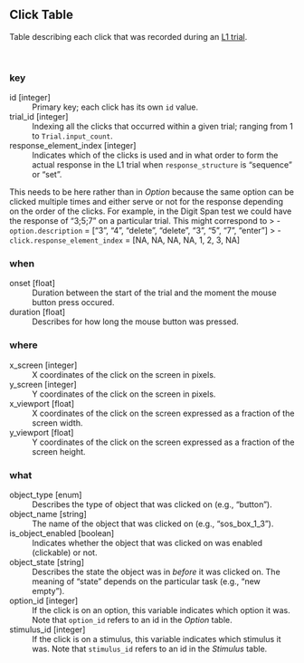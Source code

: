 
## Click Table

 Table describing each click that was recorded during an [L1 trial](/trial).

<br>

### key

id	[integer]
: Primary key; each click has its own `id` value.



trial_id	[integer]
: Indexing all the clicks that occurred within a given trial; ranging from 1 to `Trial.input_count`.



response_element_index	[integer]
: Indicates which of the clicks is used and in what order to form the actual response in the L1 trial when `response_structure` is "sequence" or "set".

:::{.callout-note}

 This needs to be here rather than in *<i class="fa fa-table"></i> Option* because the same option can be clicked multiple times and either serve or not for the response depending on the order of the clicks. For example, in the Digit Span test we could have the response of "3;5;7" on a particular trial. This might correspond to
>  - `option.description` = ["3", "4", "delete", "delete", "3", "5", "7", "enter"]
>  - `click.response_element_index` = [NA, NA, NA, NA, 1, 2, 3,  NA] 

:::





### when

onset	[float]
: Duration between the start of the trial and the moment the mouse button press occured.



duration	[float]
: Describes for how long the mouse button was pressed.





### where

x_screen	[integer]
: X coordinates of the click on the screen in pixels.



y_screen	[integer]
: Y coordinates of the click on the screen in pixels.



x_viewport	[float]
: X coordinates of the click on the screen expressed as a fraction of the screen width.



y_viewport	[float]
: Y coordinates of the click on the screen expressed as a fraction of the screen height.





### what

object_type	[enum]
: Describes the type of object that was clicked on (e.g., "button").



object_name	[string]
: The name of the object that was clicked on (e.g., "sos_box_1_3").



is_object_enabled	[boolean]
: Indicates whether the object that was clicked on was enabled (clickable) or not.



object_state	[string]
: Describes the state the object was in *before* it was clicked on. The meaning of "state" depends on the particular task (e.g., "new empty").



option_id	[integer]
: If the click is on an option, this variable indicates which option it was. Note that `option_id` refers to an id in the *<i class="fa fa-table"></i> Option* table.



stimulus_id	[integer]
: If the click is on a stimulus, this variable indicates which stimulus it was. Note that `stimulus_id` refers to an id in the *<i class="fa fa-table"></i> Stimulus* table.



